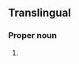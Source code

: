 ==Translingual==
{{wikipedia}}
{{wikispecies}}
{{rfimage}}

===Proper noun===
{{taxoninfl|i=1|g=f|head={{taxlink|Euphasia|genus|noshow=1}} {{epinew|superbus|superba|la}}}}

# {{taxon|species|family|Euphausiidae|the {{vern|Antarctic krill}}, the most abundant species of [[krill]], marine [[crustacean]] [[plankton]], food for [[whale]]s, [[penguin]]s, fish, seals and birds, and keystone organism of the Antarctic ecosystem}}